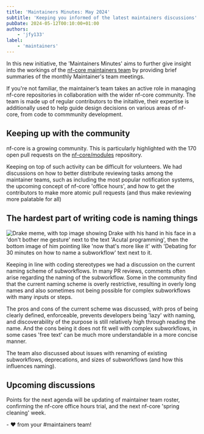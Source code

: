 ```yaml
---
title: 'Maintainers Minutes: May 2024'
subtitle: 'Keeping you informed of the latest maintainers discussions'
pubDate: 2024-05-12T00:10:00+01:00
authors:
    - 'jfy133'
label:
    - 'maintainers'
---
```


In this new initiative, the 'Maintainers Minutes' aims to further give insight into the workings of the [nf-core maintainers team](/governance#maintainers) by providing brief summaries of the monthly Maintainer's team meetings.

If you're not familiar, the maintainer’s team takes an active role in managing nf-core repositories in collaboration with the wider nf-core community.
The team is made up of regular contributors to the initaitive, their expertise is additionally used to help guide design decisions on various areas of nf-core, from code to commmunity development.

## Keeping up with the community

nf-core is a growing community. This is particularly highlighted with the 170 open pull requests on the [nf-core/modules](https://github.com/nf-core/modules) repository.

Keeping on top of such activity can be difficult for volunteers.
We had discussions on how to better distribute reviewing tasks among the maintainer teams, such as including the most popular notification systems, the upcoming concept of nf-core 'office hours', and how to get the contributors to make more atomic pull requests (and thus make reviewing more palatable for all)

## The hardest part of writing code is naming things

![Drake meme, with top image showing Drake with his hand in his face in a 'don't bother me gesture' next to the text 'Acutal programming', then the bottom image of him pointing like 'now that's more like it' with 'Debating for 30 minutes on how to name a subworkflow' text next to it.](@assets/images/blog/maintainers-minutes-2024-05-03/maintainers-meme-2024-05-03.jpg)

Keeping in line with coding stereotypes we had a discussion on the current naming scheme of subworkflows.
In many PR reviews, comments often arise regarding the naming of the subworkflow.
Some in the community find that the current naming scheme is overly restrictive, resulting in overly long names and also sometimes not being possible for complex subworkflows with many inputs or steps.

The pros and cons of the current scheme was discussed, with pros of being clearly defined, enforceable, prevents developers being 'lazy' with naming, and discoverability of the purpose is still relatively high through reading the name.
And the cons being it does not fit well with complex subworkflows, in some cases 'free text' can be much more understandable in a more concise manner.

The team also discussed about issues with renaming of existing subworkflows, deprecations, and sizes of subworkflows (and how this influences naming).

## Upcoming discussions

Points for the next agenda will be updating of maintainer team roster, confirming the nf-core office hours trial, and the next nf-core 'spring cleaning' week.

\- ❤ from your #maintainers team!
